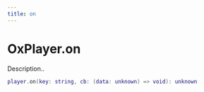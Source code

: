 ```yaml
---
title: on
---
```


# OxPlayer.on

Description..

```lua
player.on(key: string, cb: (data: unknown) => void): unknown
```
